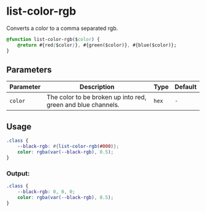 
<Meta title="Theming/⚙️ Functions/Color/list-color-rgb" />

# list-color-rgb

Converts a color to a comma separated rgb.

```css
@function list-color-rgb($color) {
    @return #{red($color)}, #{green($color)}, #{blue($color)};
}
```

## Parameters

| Parameter | Description                                                  | Type  | Default |
| --------- | ------------------------------------------------------------ | ----- | ------- |
| `color`   | The color to be broken up into red, green and blue channels. | `hex` | `-`     |

## Usage

```scss
.class {
    --black-rgb: #{list-color-rgb(#000)};
    color: rgba(var(--black-rgb), 0.5);
}
```

### Output:

```css
.class {
    --black-rgb: 0, 0, 0;
    color: rgba(var(--black-rgb), 0.5);
}
```
